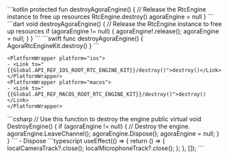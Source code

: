 <PlatformWrapper platform="android">
    ```kotlin
    protected fun destroyAgoraEngine() {
        // Release the RtcEngine instance to free up resources
        RtcEngine.destroy()
        agoraEngine = null
    }
    ```
</PlatformWrapper>
<PlatformWrapper platform="flutter">
    ```dart
    void destroyAgoraEngine() {
        // Release the RtcEngine instance to free up resources
        if (agoraEngine != null) {
            agoraEngine!.release();
            agoraEngine = null;
        }
    }
    ```
</PlatformWrapper>
<PlatformWrapper platform={["ios","macos"]}>
    ```swift
    func destroyAgoraEngine() {
        AgoraRtcEngineKit.destroy()
    }
    ```

    <PlatformWrapper platform="ios">
    - <Link to="{{Global.API_REF_IOS_ROOT_RTC_ENGINE_KIT}}/destroy()">destroy()</Link>
    </PlatformWrapper>
    <PlatformWrapper platform="macos">
    - <Link to="{{Global.API_REF_MACOS_ROOT_RTC_ENGINE_KIT}}/destroy()">destroy()</Link>
    </PlatformWrapper>
</PlatformWrapper>
<PlatformWrapper platform = "unity">
    ```csharp
    // Use this function to destroy the engine
    public virtual void DestroyEngine()
    {
        if (agoraEngine != null)
        {
            // Destroy the engine.
            agoraEngine.LeaveChannel();
            agoraEngine.Dispose();
            agoraEngine = null;
        }
    }
    ```
    - <Link to="{{Global.API_REF_UNITY_ROOT}}/class_irtcengine.html#api_irtcengine_release">Dispose</Link>
</PlatformWrapper>
<PlatformWrapper platform="react-js">
    ```typescript
    useEffect(() => {
        return () => {
            localCameraTrack?.close();
            localMicrophoneTrack?.close();
        };
    }, []);
    ```
</PlatformWrapper>
